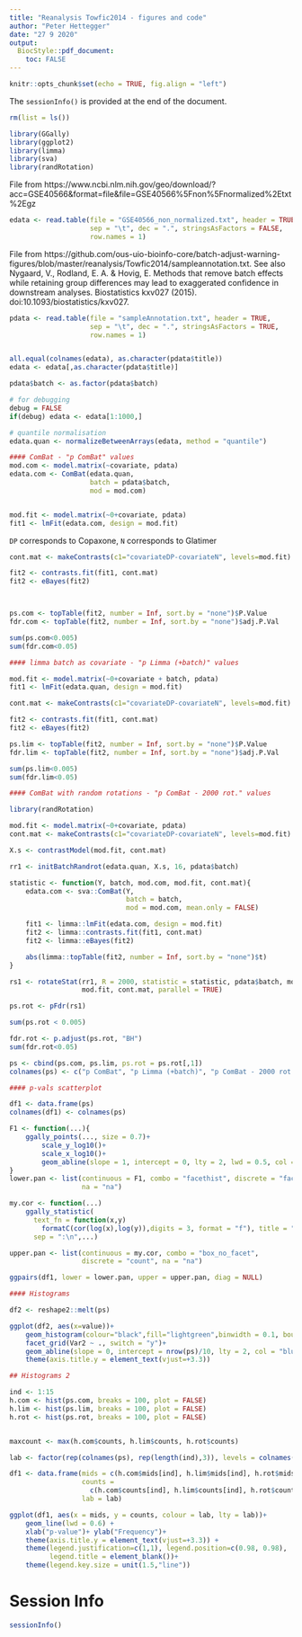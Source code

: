 ```yaml
---
title: "Reanalysis Towfic2014 - figures and code"
author: "Peter Hettegger"
date: "27 9 2020"
output:
  BiocStyle::pdf_document:
    toc: FALSE
---
```


```r
knitr::opts_chunk$set(echo = TRUE, fig.align = "left")
```

The `sessionInfo()` is provided at the end of the document.


```r
rm(list = ls())

library(GGally)
library(ggplot2)
library(limma)
library(sva)
library(randRotation)
```


File from https://www.ncbi.nlm.nih.gov/geo/download/?acc=GSE40566&format=file&file=GSE40566%5Fnon%5Fnormalized%2Etxt%2Egz

```r
edata <- read.table(file = "GSE40566_non_normalized.txt", header = TRUE,
                    sep = "\t", dec = ".", stringsAsFactors = FALSE,
                    row.names = 1)
```

File from https://github.com/ous-uio-bioinfo-core/batch-adjust-warning-figures/blob/master/reanalysis/Towfic2014/sampleannotation.txt. See also Nygaard, V., Rodland, E. A. & Hovig, E. Methods that remove batch effects while retaining group differences may lead to exaggerated confidence in downstream analyses. Biostatistics kxv027 (2015). doi:10.1093/biostatistics/kxv027.

```r
pdata <- read.table(file = "sampleAnnotation.txt", header = TRUE,
                    sep = "\t", dec = ".", stringsAsFactors = TRUE,
                    row.names = 1)


all.equal(colnames(edata), as.character(pdata$title))
edata <- edata[,as.character(pdata$title)]

pdata$batch <- as.factor(pdata$batch)
```


```r
# for debugging
debug = FALSE
if(debug) edata <- edata[1:1000,]
```


```r
# quantile normalisation
edata.quan <- normalizeBetweenArrays(edata, method = "quantile")
```


```r
#### ComBat - "p ComBat" values
mod.com <- model.matrix(~covariate, pdata)
edata.com <- ComBat(edata.quan,
                    batch = pdata$batch,
                    mod = mod.com)


mod.fit <- model.matrix(~0+covariate, pdata)
fit1 <- lmFit(edata.com, design = mod.fit)
```

`DP` corresponds to Copaxone, `N` corresponds to Glatimer

```r
cont.mat <- makeContrasts(c1="covariateDP-covariateN", levels=mod.fit)

fit2 <- contrasts.fit(fit1, cont.mat)
fit2 <- eBayes(fit2)



ps.com <- topTable(fit2, number = Inf, sort.by = "none")$P.Value
fdr.com <- topTable(fit2, number = Inf, sort.by = "none")$adj.P.Val

sum(ps.com<0.005)
sum(fdr.com<0.05)
```


```r
#### limma batch as covariate - "p Limma (+batch)" values

mod.fit <- model.matrix(~0+covariate + batch, pdata)
fit1 <- lmFit(edata.quan, design = mod.fit)

cont.mat <- makeContrasts(c1="covariateDP-covariateN", levels=mod.fit)

fit2 <- contrasts.fit(fit1, cont.mat)
fit2 <- eBayes(fit2)

ps.lim <- topTable(fit2, number = Inf, sort.by = "none")$P.Value
fdr.lim <- topTable(fit2, number = Inf, sort.by = "none")$adj.P.Val

sum(ps.lim<0.005)
sum(fdr.lim<0.05)
```


```r
#### ComBat with random rotations - "p ComBat - 2000 rot." values

library(randRotation)

mod.fit <- model.matrix(~0+covariate, pdata)
cont.mat <- makeContrasts(c1="covariateDP-covariateN", levels=mod.fit)

X.s <- contrastModel(mod.fit, cont.mat)
```


```r
rr1 <- initBatchRandrot(edata.quan, X.s, 16, pdata$batch)
```


```r
statistic <- function(Y, batch, mod.com, mod.fit, cont.mat){
    edata.com <- sva::ComBat(Y,
                             batch = batch,
                             mod = mod.com, mean.only = FALSE)

    fit1 <- limma::lmFit(edata.com, design = mod.fit)
    fit2 <- limma::contrasts.fit(fit1, cont.mat)
    fit2 <- limma::eBayes(fit2)

    abs(limma::topTable(fit2, number = Inf, sort.by = "none")$t)
}
```


```r
rs1 <- rotateStat(rr1, R = 2000, statistic = statistic, pdata$batch, mod.com,
                  mod.fit, cont.mat, parallel = TRUE)
```


```r
ps.rot <- pFdr(rs1)

sum(ps.rot < 0.005)

fdr.rot <- p.adjust(ps.rot, "BH")
sum(fdr.rot<0.05)

ps <- cbind(ps.com, ps.lim, ps.rot = ps.rot[,1])
colnames(ps) <- c("p ComBat", "p Limma (+batch)", "p ComBat - 2000 rot.")

```


```r
#### p-vals scatterplot

df1 <- data.frame(ps)
colnames(df1) <- colnames(ps)

F1 <- function(...){
    ggally_points(..., size = 0.7)+
        scale_y_log10()+
        scale_x_log10()+
        geom_abline(slope = 1, intercept = 0, lty = 2, lwd = 0.5, col = "red")
}
lower.pan <- list(continuous = F1, combo = "facethist", discrete = "facetbar",
                  na = "na")

my.cor <- function(...)
    ggally_statistic(
      text_fn = function(x,y)
        formatC(cor(log(x),log(y)),digits = 3, format = "f"), title = "Corr",
      sep = ":\n",...)

upper.pan <- list(continuous = my.cor, combo = "box_no_facet",
                  discrete = "count", na = "na")

ggpairs(df1, lower = lower.pan, upper = upper.pan, diag = NULL)
```


```r
#### Histograms

df2 <- reshape2::melt(ps)

ggplot(df2, aes(x=value))+
    geom_histogram(colour="black",fill="lightgreen",binwidth = 0.1, boundary=0)+
    facet_grid(Var2 ~ ., switch = "y")+
    geom_abline(slope = 0, intercept = nrow(ps)/10, lty = 2, col = "blue")+
    theme(axis.title.y = element_text(vjust=+3.3))
```


```r
## Histograms 2

ind <- 1:15
h.com <- hist(ps.com, breaks = 100, plot = FALSE)
h.lim <- hist(ps.lim, breaks = 100, plot = FALSE)
h.rot <- hist(ps.rot, breaks = 100, plot = FALSE)


maxcount <- max(h.com$counts, h.lim$counts, h.rot$counts)

lab <- factor(rep(colnames(ps), rep(length(ind),3)), levels = colnames(ps))

df1 <- data.frame(mids = c(h.com$mids[ind], h.lim$mids[ind], h.rot$mids[ind]),
                  counts = 
                    c(h.com$counts[ind], h.lim$counts[ind], h.rot$counts[ind]),
                  lab = lab)

ggplot(df1, aes(x = mids, y = counts, colour = lab, lty = lab))+
    geom_line(lwd = 0.6) +
    xlab("p-value")+ ylab("Frequency")+
    theme(axis.title.y = element_text(vjust=+3.3)) +
    theme(legend.justification=c(1,1), legend.position=c(0.98, 0.98),
          legend.title = element_blank())+
    theme(legend.key.size = unit(1.5,"line"))

```

# Session Info

```r
sessionInfo()
```
